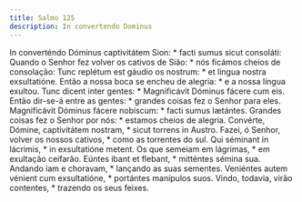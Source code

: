 ```yaml
---
title: Salmo 125
description: In convertendo Dominus
---
```


<div class="grid grid-cols-2 gap-5">
  <span class="text-justify">
    In converténdo Dóminus captivitátem Sion: * facti sumus sicut consoláti:
  </span>
  <span class="text-justify">
    Quando o Senhor fez volver os cativos de Sião: * nós ficámos cheios de
    consolação:
  </span>
  <span class="text-justify">
    Tunc replétum est gáudio os nostrum: * et lingua nostra exsultatióne.
  </span>
  <span class="text-justify">
    Então a nossa boca se encheu de alegria: * e a nossa língua exultou.
  </span>
  <span class="text-justify">
    Tunc dicent inter gentes: * Magnificávit Dóminus fácere cum eis.
  </span>
  <span class="text-justify">
    Então dir-se-á entre as gentes: * grandes coisas fez o Senhor para eles.
  </span>
  <span class="text-justify">
    Magnificávit Dóminus fácere nobíscum: * facti sumus lætántes.
  </span>
  <span class="text-justify">
    Grandes coisas fez o Senhor por nós: * estamos cheios de alegria.
  </span>
  <span class="text-justify">
    Convérte, Dómine, captivitátem nostram, * sicut torrens in Austro.
  </span>
  <span class="text-justify">
    Fazei, ó Senhor, volver os nossos cativos, * como as torrentes do sul.
  </span>
  <span class="text-justify">
    Qui séminant in lácrimis, * in exsultatióne metent.
  </span>
  <span class="text-justify">
    Os que semeiam em lágrimas, * em exultação ceifarão.
  </span>
  <span class="text-justify">
    Eúntes ibant et flebant, * mitténtes sémina sua.
  </span>
  <span class="text-justify">
    Andando iam e choravam, * lançando as suas sementes.
  </span>
  <span class="text-justify">
    Veniéntes autem vénient cum exsultatióne, * portántes manípulos suos.
  </span>
  <span class="text-justify">
    Vindo, todavia, virão contentes, * trazendo os seus feixes.
  </span>
</div>
